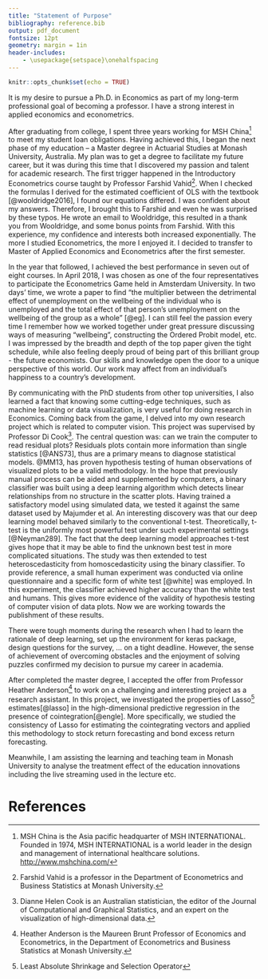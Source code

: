```yaml
---
title: "Statement of Purpose"
bibliography: reference.bib
output: pdf_document
fontsize: 12pt
geometry: margin = 1in
header-includes:
    - \usepackage{setspace}\onehalfspacing
---
```


<!-- set font to Times New Roman font
change title format
add space between footnotes and text
-->

```r
knitr::opts_chunk$set(echo = TRUE)
```

It is my desire to pursue a Ph.D. in Economics as part of my long-term professional goal of becoming a professor. I have a strong interest in applied economics and econometrics.

After graduating from college, I spent three years working for MSH China[^1] to meet my student loan obligations. Having achieved this, I began the next phase of my education – a Master degree in Actuarial Studies at Monash University, Australia. My plan was to get a degree to facilitate my future career, but it was during this time that I discovered my passion and talent for academic research. The first trigger happened in the Introductory Econometrics course taught by Professor Farshid Vahid[^2]. When I checked the formulas I derived for the estimated coefficient of OLS with the textbook [@wooldridge2016], I found our equations differed. I was confident about my answers. Therefore, I brought this to Farshid and even he was surprised by these typos. He wrote an email to Wooldridge, this resulted in a thank you from Wooldridge, and some bonus points from Farshid. With this experience, my confidence and interests both increased exponentially. The more I studied Econometrics, the more I enjoyed it. I decided to transfer to Master of Applied Economics and Econometrics after the first semester. 

In the year that followed, I achieved the best performance in seven out of eight courses. In April 2018, I was chosen as one of the four representatives to participate the Econometrics Game held in Amsterdam University. In two days' time, we wrote a paper to find "the multiplier between the detrimental effect of unemployment on the wellbeing of the individual who is unemployed and the total effect of that person’s unemployment on the wellbeing of the group as a whole" [@eg]. I can still feel the passion every time I remember how we worked together under great pressure discussing ways of measuring "wellbeing", constructing the Ordered Probit model, etc. I was impressed by the breadth and depth of the top paper given the tight schedule, while also feeling deeply proud of being part of this brilliant group - the future economists. Our skills and knowledge open the door to a unique perspective of this world. Our work may affect from an individual's happiness to a country's development. 

By communicating with the PhD students from other top universities, I also learned a fact that knowing some cutting-edge techniques, such as machine learning or data visualization, is very useful for doing research in Economics. Coming back from the game, I delved into my own research project which is related to computer vision. This project was supervised by Professor Di Cook[^3]. The central question was: can we train the computer to read residual plots? Residuals plots contain more information than single statistics [@ANS73], thus are a primary means to diagnose statistical models. @MM13, has proven hypothesis testing of human observations of visualized plots to be a valid methodology. In the hope that previously manual process can be aided and supplemented by computers, a binary classifier was built using a deep learning algorithm which detects linear relationships from no structure in the scatter plots. Having trained a satisfactory model using simulated data, we tested it against the same dataset used by Majumder et al. An interesting discovery was that our deep learning model behaved similarly to the conventional t-test. Theoretically, t-test is the uniformly most powerful test under such experimental settings [@Neyman289]. The fact that the deep learning model approaches t-test gives hope that it may be able to find the unknown best test in more complicated situations. The study was then extended to test heteroscedasticity from homoscedasticity using the binary classifier. To provide reference, a small human experiment was conducted via online questionnaire and a specific form of white test [@white] was employed. In this experiment, the classifier achieved higher accuracy than the white test and humans. This gives more evidence of the validity of hypothesis testing of computer vision of data plots. Now we are working towards the publishment of these results.

There were tough moments during the research when I had to learn the rationale of deep learning, set up the environment for keras package, design questions for the survey, ... on a tight deadline. However, the sense of achievement of overcoming obstacles and the enjoyment of solving puzzles confirmed my decision to pursue my career in academia.  

After completed the master degree, I accepted the offer from Professor Heather Anderson[^4] to work on a challenging and interesting project as a research assistant. In this project, we investigated the properties of Lasso[^5] estimates[@lasso] in the high-dimensional predictive regression in the presence of cointegration[@engle]. More specifically, we studied the consistency of Lasso for estimating the cointegrating vectors and applied this methodology to stock return forecasting and bond excess return forecasting. 

Meanwhile, I am assisting the learning and teaching team in Monash University to analyse the treatment effect of the education innovations including the live streaming used in the lecture etc.


<!-- Footnotes --> 
[^1]: MSH China is the Asia pacific headquarter of MSH INTERNATIONAL. Founded in 1974, MSH INTERNATIONAL is a world leader in the design and management of international healthcare solutions. <http://www.mshchina.com/>
[^2]: Farshid Vahid is a professor in the Department of Econometrics and Business Statistics at Monash University.
[^3]: Dianne Helen Cook is an Australian statistician, the editor of the Journal of Computational and Graphical Statistics, and an expert on the visualization of high-dimensional data.
[^4]: Heather Anderson is the Maureen Brunt Professor of Economics and Econometrics, in the Department of Econometrics and Business Statistics at Monash University.
[^5]: Least Absolute Shrinkage and Selection Operator







# References





